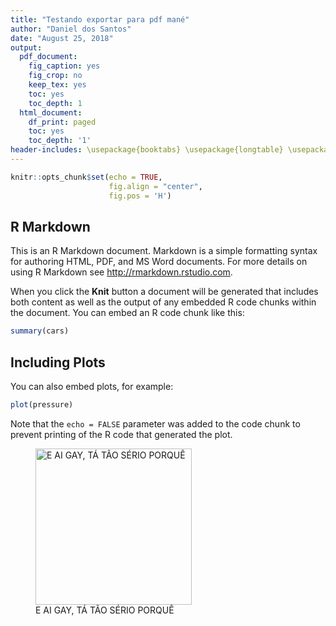```yaml
---
title: "Testando exportar para pdf mané"
author: "Daniel dos Santos"
date: "August 25, 2018"
output:
  pdf_document:
    fig_caption: yes
    fig_crop: no
    keep_tex: yes
    toc: yes
    toc_depth: 1
  html_document:
    df_print: paged
    toc: yes
    toc_depth: '1'
header-includes: \usepackage{booktabs} \usepackage{longtable} \usepackage{array} \usepackage{multirow} \usepackage[table]{xcolor} \usepackage{wrapfig} \usepackage{float} \floatplacement{figure}{H} \usepackage{booktabs} \usepackage{multirow} \usepackage{rotating}
---
```


```r
knitr::opts_chunk$set(echo = TRUE, 
                      fig.align = "center",
                      fig.pos = 'H')
```

## R Markdown

This is an R Markdown document. Markdown is a simple formatting syntax for authoring HTML, PDF, and MS Word documents. For more details on using R Markdown see <http://rmarkdown.rstudio.com>.

When you click the **Knit** button a document will be generated that includes both content as well as the output of any embedded R code chunks within the document. You can embed an R code chunk like this:

```r
summary(cars)
```

## Including Plots

You can also embed plots, for example:

```r
plot(pressure)
```

Note that the `echo = FALSE` parameter was added to the code chunk to prevent printing of the R code that generated the plot.  

\begin{table*}[t]
    \centering
        \begin{tabular}{c c c c c c c c c}
            \toprule
            \midrule
                & & \multicolumn{4}{c}{Sexo}\\ \cmidrule{3-9}
                && \multicolumn{2}{c}{Masculino} & \multicolumn{2}{c}{Feminino} & \multicolumn{2}{c}{Total} \\ \cmidrule{3-9}
                && n & \% & n & \% & n & \% & P-Valor \\ \cmidrule{3-9}
                \multicolumn{1}{c}{\multirow{5}{*}}   &
                \multicolumn{1}{l}{\textbf{SERASA}} &  &  &  & & &  & 0 \\ \cmidrule{1-9}
                \multicolumn{1}{c}{}    &
                \multicolumn{1}{l}{Não} & 37 & 39.8 & 56 & 60.2 & 93 & 48.9 &  \\
                \multicolumn{1}{c}{}    &
                \multicolumn{1}{l}{Sim}& 0.9 & 66.6 & 16.7 & 10.7 & 5.1  \\ \cmidrule{1-9} &
                \multicolumn{1}{l}{\textbf{Estado Civil}} &  &  &  & & &  & 0 \\ \cmidrule{1-9}                
                \multicolumn{1}{c}{}    &
                \multicolumn{1}{l}{Casado} &1.4 & 16.6 & 70.8 & 8.0 & 3.1  \\
                \multicolumn{1}{c}{}    &   
                \multicolumn{1}{l}{Solteiro} &0.3 & 11.2 & 20.0 & 68.0 & .5  \\
                \multicolumn{1}{c}{}    &
                \multicolumn{1}{l}{Viúvo} & 4.9 & 7.8 & 17.5 & 69.9  \\
                \multicolumn{1}{c}{}    &
                \multicolumn{1}{l}{Outros} & 4.9 & 7.8 & 17.5 & 69.9  \\ \cmidrule{1-9}             
                & & \multicolumn{4}{c}{Satisfeito com limite}\\ \cmidrule{3-9}
                && \multicolumn{2}{c}{Não} & \multicolumn{2}{c}{Sim} & \multicolumn{2}{c}{Total}  \\ \cmidrule{3-9}
                && n & \% & n & \% & n & \% & P-Valor \\ \cmidrule{3-9}
                \multicolumn{1}{c}{\multirow{5}{*}}   &
                \multicolumn{1}{l}{\textbf{SERASA}} &  &  &  & & &  & 0 \\ \cmidrule{1-9}
                \multicolumn{1}{c}{}    &
                \multicolumn{1}{l}{Não} & 37 & 39.8 & 56 & 60.2 & 93 & 48.9 &  \\
                \multicolumn{1}{c}{}    &
                \multicolumn{1}{l}{Sim}& 0.9 & 66.6 & 16.7 & 10.7 & 5.1  \\ \cmidrule{1-9} &
                \multicolumn{1}{l}{\textbf{Banco}}&  &  &  & & &  & 0\\ \cmidrule{1-9}                
                \multicolumn{1}{c}{}    &
                \multicolumn{1}{l}{BB} &1.4 & 16.6 & 70.8 & 8.0 & 3.1  \\
                \multicolumn{1}{c}{}    &   
                \multicolumn{1}{l}{Itaú} &0.3 & 11.2 & 20.0 & 68.0 & .5  \\
                \multicolumn{1}{c}{}    &
                \multicolumn{1}{l}{Bradesco} & 4.9 & 7.8 & 17.5 & 69.9  \\
                \multicolumn{1}{c}{}    &
                \multicolumn{1}{l}{Caixa} & 4.9 & 7.8 & 17.5 & 69.9  \\
                \multicolumn{1}{c}{}    &
                \multicolumn{1}{l}{Santander} & 4.9 & 7.8 & 17.5 & 69.9  \\
                \multicolumn{1}{c}{}    &
                \multicolumn{1}{l}{Outros} & 4.9 & 7.8 & 17.5 & 69.9  \\ \cmidrule{1-9} &
                \multicolumn{1}{l}{\textbf{Gerente}} &   &  &  & & &  & 0 \\ \cmidrule{1-9}
                \multicolumn{1}{c}{}    &
                \multicolumn{1}{l}{Não} & 37 & 39.8 & 56 & 60.2 & 93 & 48.9 &  \\
                \multicolumn{1}{c}{}    &
                \multicolumn{1}{l}{Sim}& 0.9 & 66.6 & 16.7 & 10.7 & 5.1  \\
                \midrule
                \bottomrule
        \end{tabular}
        \centering
        \caption{COLOCAR DESCRIÇÃO DA TABELA AQUI!}
        \label{tab:sam_count}
\end{table*}

![E AI GAY, TÁ TÃO SÉRIO PORQUÊ](hqdefault.jpg){ width=250px }